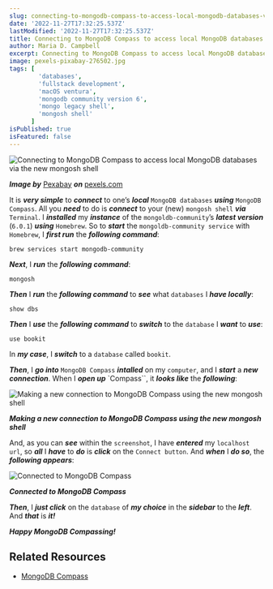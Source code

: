 ```yaml
---
slug: connecting-to-mongodb-compass-to-access-local-mongodb-databases-via-the-new-mongosh-shell
date: '2022-11-27T17:32:25.537Z'
lastModified: '2022-11-27T17:32:25.537Z'
title: Connecting to MongoDB Compass to access local MongoDB databases via the new mongosh shell
author: Maria D. Campbell
excerpt: Connecting to MongoDB Compass to access local MongoDB databases via the new mongosh shell.
image: pexels-pixabay-276502.jpg
tags: [
        'databases',
        'fullstack development',
        'macOS ventura',
        'mongodb community version 6',
        'mongo legacy shell',
        'mongosh shell'
      ]
isPublished: true
isFeatured: false
---
```


![Connecting to MongoDB Compass to access local MongoDB databases via the new mongosh shell](pexels-pixabay-276502.jpg)

***Image by*** [Pexabay](https://www.pexels.com/@pixabay/) ***on*** [pexels.com](https://www.pexels.com/photo/abstract-close-up-cobweb-connection-276502/)

It is **_very simple_** to **_connect_** to one’s **_local_**
`MongoDB databases` **_using_** `MongoDB Compass`. All you **_need_** to do is
**_connect_** to your (new) `mongosh shell` **_via_** `Terminal`. I
**_installed_** my **_instance_** of the `mongoldb-community`’s **_latest
version_** (`6.0.1`) **_using_** `Homebrew`. So to **_start_** the
`mongoldb-community service` with `Homebrew`, I **_first run_** the **_following
command_**:

```shell
brew services start mongodb-community
```

**_Next_**, I **_run_** the **_following command_**:

```shell
mongosh
```

**_Then_** I **_run_** the **_following command_** to **_see_** what `databases`
I **_have locally_**:

```shell
show dbs
```

**_Then_** I **_use_** the **_following command_** to **_switch_** to the
`database` I **_want_** to **_use_**:

```shell
use bookit
```

In **_my case_**, I **_switch_** to a `database` called `bookit`.

**_Then_**, I **_go into_** `MongoDB Compass` **_intalled_** on my `computer`,
and I **_start_** a **_new connection_**. When I **_open up_** `Compass``, it
**_looks like_** the **_following_**:

![Making a new connection to MongoDB Compass using the new mongosh shell](mongodb-compass-new-connection.webp)

***Making a new connection to MongoDB Compass using the new mongosh shell***

And, as you can **_see_** within the `screenshot`, I have **_entered_** my
`localhost url`, so **_all_** I **_have_** to **_do_** is **_click_** on the
`Connect button`. And **_when_** I **_do so_**, the **_following appears_**:

![Connected to MongoDB Compass](mongodb-compass-connected.webp)

***Connected to MongoDB Compass***

**_Then_**, I **_just click_** on the `database` of **_my choice_** in the
**_sidebar_** to the **_left_**. And **_that_** is **_it!_**

**_Happy MongoDB Compassing!_**

## Related Resources

-   [MongoDB Compass](https://www.mongodb.com/products/compass)

